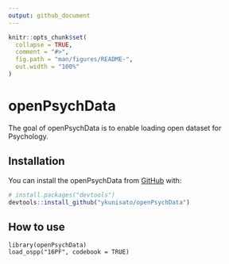 ```yaml
---
output: github_document
---
```


<!-- README.md is generated from README.Rmd. Please edit that file -->

```r
knitr::opts_chunk$set(
  collapse = TRUE,
  comment = "#>",
  fig.path = "man/figures/README-",
  out.width = "100%"
)
```

# openPsychData

<!-- badges: start -->
<!-- badges: end -->

The goal of openPsychData is to enable loading open dataset for Psychology.

## Installation

You can install the openPsychData  from [GitHub](https://github.com/) with:

``` r
# install.packages("devtools")
devtools::install_github("ykunisato/openPsychData")
```
## How to use

``` 
library(openPsychData)
load_ospp("16PF", codebook = TRUE)
```

